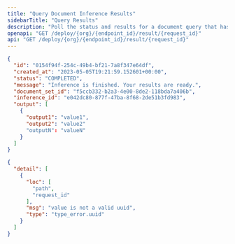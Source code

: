 ```yaml
---
title: "Query Document Inference Results"
sidebarTitle: "Query Results"
description: "Poll the status and results for a document query that has already started."
openapi: "GET /deploy/{org}/{endpoint_id}/result/{request_id}"
api: "GET /deploy/{org}/{endpoint_id}/result/{request_id}"
---
```


<ResponseExample>

```json Response
{
  "id": "0154f94f-254c-49b4-bf21-7a8f347e64df",
  "created_at": "2023-05-05T19:21:59.152601+00:00",
  "status": "COMPLETED",
  "message": "Inference is finished. Your results are ready.",
  "document_set_id": "f5ccb332-b2a3-4e00-8de2-118bda7a406b",
  "inference_id": "e042dc80-877f-47ba-8f68-2de51b3fd983",
  "output": [
    {
      "output1": "value1",
      "output2": "value2"
      "outputN": "valueN"
    }
  ]
}
```


  ```json Validation Error
  {
    "detail": [
      {
        "loc": [
          "path",
          "request_id"
        ],
        "msg": "value is not a valid uuid",
        "type": "type_error.uuid"
      }
    ]
  }
  ```


</ResponseExample>